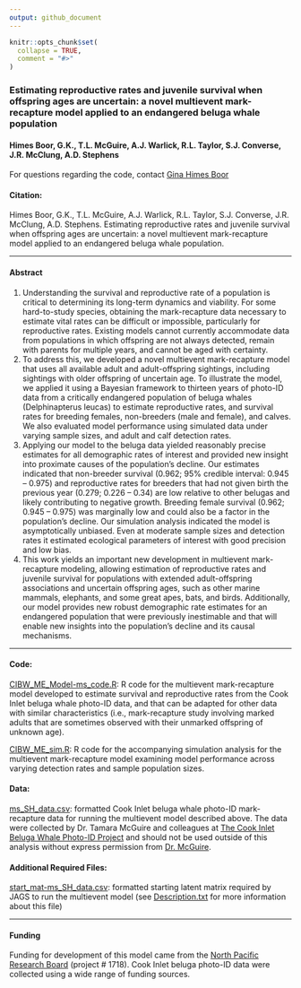 ```yaml
---
output: github_document
---
```


<!-- README.md is generated from README.Rmd. Please edit that file -->

```r
knitr::opts_chunk$set(
  collapse = TRUE,
  comment = "#>"
)
```

### Estimating reproductive rates and juvenile survival when offspring ages are uncertain: a novel multievent mark-recapture model applied to an endangered beluga whale population

#### Himes Boor, G.K., T.L. McGuire, A.J. Warlick, R.L. Taylor, S.J. Converse, J.R. McClung, A.D. Stephens

For questions regarding the code, contact [Gina Himes Boor](mailto:gkhimesboor@montana.edu)  

#### Citation:
Himes Boor, G.K., T.L. McGuire, A.J. Warlick, R.L. Taylor, S.J. Converse, J.R. McClung, A.D. Stephens. Estimating reproductive rates and juvenile survival when offspring ages are uncertain: a novel multievent mark-recapture model applied to an endangered beluga whale population.

***
#### Abstract
1.	Understanding the survival and reproductive rate of a population is critical to determining its long-term dynamics and viability. For some hard-to-study species, obtaining the mark-recapture data necessary to estimate vital rates can be difficult or impossible, particularly for reproductive rates. Existing models cannot currently accommodate data from populations in which offspring are not always detected, remain with parents for multiple years, and cannot be aged with certainty.
2.	To address this, we developed a novel multievent mark-recapture model that uses all available adult and adult-offspring sightings, including sightings with older offspring of uncertain age. To illustrate the model, we applied it using a Bayesian framework to thirteen years of photo-ID data from a critically endangered population of beluga whales (Delphinapterus leucas) to estimate reproductive rates, and survival rates for breeding females, non-breeders (male and female), and calves. We also evaluated model performance using simulated data under varying sample sizes, and adult and calf detection rates.
3.	Applying our model to the beluga data yielded reasonably precise estimates for all demographic rates of interest and provided new insight into proximate causes of the population’s decline. Our estimates indicated that non-breeder survival (0.962; 95% credible interval: 0.945 – 0.975) and reproductive rates for breeders that had not given birth the previous year (0.279; 0.226 – 0.34) are low relative to other belugas and likely contributing to negative growth. Breeding female survival (0.962; 0.945 – 0.975) was marginally low and could also be a factor in the population’s decline. Our simulation analysis indicated the model is asymptotically unbiased. Even at moderate sample sizes and detection rates it estimated ecological parameters of interest with good precision and low bias.
4.	This work yields an important new development in multievent mark-recapture modeling, allowing estimation of reproductive rates and juvenile survival for populations with extended adult-offspring associations and uncertain offspring ages, such as other marine mammals, elephants, and some great apes, bats, and birds. Additionally, our model provides new robust demographic rate estimates for an endangered population that were previously inestimable and that will enable new insights into the population’s decline and its causal mechanisms.



***
#### Code:
[CIBW_ME_Model-ms_code.R](https://github.com/gkhimesboor/HimesBoor_etal_2021_MEE/blob/9976e998f1fb87a36f7e40a1775889215e14dc55/scripts/CIBW_ME_Model-ms_code.R):  R code for the multievent mark-recapture model developed to estimate survival and reproductive rates from the Cook Inlet beluga whale photo-ID data, and that can be adapted for other data with similar characteristics (i.e., mark-recapture study involving marked adults that are sometimes observed with their unmarked offspring of unknown age).

[CIBW_ME_sim.R](https://github.com/gkhimesboor/HimesBoor_etal_2021_MEE/blob/9976e998f1fb87a36f7e40a1775889215e14dc55/scripts/CIBW_ME_sim.R):  R code for the accompanying simulation analysis for the multievent mark-recapture model examining model performance across varying detection rates and sample population sizes.

#### Data:
[ms_SH_data.csv](https://github.com/gkhimesboor/HimesBoor_etal_2021_MEE/blob/9976e998f1fb87a36f7e40a1775889215e14dc55/inputs/ms_SH_data.csv):  formatted Cook Inlet beluga whale photo-ID mark-recapture data for running the multievent model described above. The data were collected by Dr. Tamara McGuire and colleagues at [The Cook Inlet Beluga Whale Photo-ID Project](https://www.cookinletbelugas.com/) and should not be used outside of this analysis without express permission from [Dr. McGuire](mailto:tamaracookinletbeluga@gmail.com).

#### Additional Required Files:
[start_mat-ms_SH_data.csv](https://github.com/gkhimesboor/HimesBoor_etal_2021_MEE/blob/9976e998f1fb87a36f7e40a1775889215e14dc55/inputs/start_mat-ms_SH_data.csv): formatted starting latent matrix required by JAGS to run the multievent model (see [Description.txt](https://github.com/gkhimesboor/HimesBoor_etal_2021_MEE/blob/9976e998f1fb87a36f7e40a1775889215e14dc55/inputs/DESCRIPTION.txt) for more information about this file)

***
#### Funding
Funding for development of this model came from the [North Pacific Research Board](https://www.nprb.org/) (project # 1718). Cook Inlet beluga photo-ID data were collected using a wide range of funding sources.